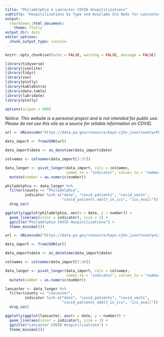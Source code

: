 ```yaml
---
title: "Philadelphia & Lancaster COVID Hospitilizations"
subtitle: "Hospitilizations by Type and Availabe ICU Beds for Lancaster and Philadelphia Counties"
output:
  rmarkdown::html_document:
    theme: flatly
output_dir: docs
editor_options: 
  chunk_output_type: console
---
```


```r
knitr::opts_chunk$set(echo = FALSE, warning = FALSE, message = FALSE)

library(tidyverse)
library(jsonlite)
library(tidyr)
library(zoo)
library(plotly)
library(kableExtra)
library(data.table)
library(lubridate)
library(plotly)

options(scipen = 999) 
```

*Notice: This website is a personal project and is not intended for public use. Please do not use this site as a source for reliable information on COVID.*

```r

url <- URLencode("https://data.pa.gov/resource/kayn-sjhx.json?county=Philadelphia")

data_import <- fromJSON(url)

data_import$date <- as_datetime(data_import$date)

colnames <- colnames(data_import[3:37])

data_longer <- pivot_longer(data_import, cols = colnames, 
                            names_to = "indicator", values_to = "number") %>%
  mutate(number = as.numeric(number))

```


```r

philadelphia <- data_longer %>% 
  filter(county == "Philadelphia", 
         indicator %in% c("date", "covid_patients", "covid_vents", 
                          "covid_patients_adult_in_icu", "icu_avail")) %>% 
  drop_na()

ggplotly(ggplot(philadelphia, aes(x = date, y = number)) + 
  geom_line(aes(color = indicator), size = 1) +
  ggtitle("Philadelphia COVID Hospitilizations") +
  theme_minimal())
```

```r

url <- URLencode("https://data.pa.gov/resource/kayn-sjhx.json?county=Lancaster")

data_import <- fromJSON(url)

data_import$date <- as_datetime(data_import$date)

colnames <- colnames(data_import[3:36])

data_longer <- pivot_longer(data_import, cols = colnames, 
                            names_to = "indicator", values_to = "number") %>%
  mutate(number = as.numeric(number))

```


```r

lancaster <- data_longer %>% 
  filter(county == "Lancaster", 
         indicator %in% c("date", "covid_patients", "covid_vents", 
                          "covid_patients_adult_in_icu", "icu_avail")) %>% 
  drop_na()

ggplotly(ggplot(lancaster, aes(x = date, y = number)) + 
  geom_line(aes(color = indicator), size = 1) +
  ggtitle("Lancaster COVID Hospitilizations") +
  theme_minimal())
```
